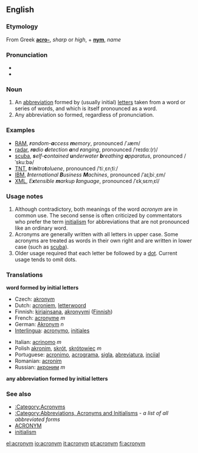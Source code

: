 {{wikipedia}}
==English==

===Etymology===
From Greek '''[[acro-]]''', ''sharp'' or ''high'', + '''[[nym]]''', ''name''

===Pronunciation===
* {{IPA|/ˈæk.ɹə.nɪm/}}
*{{audio|en-uk-acronym.ogg|Audio (UK)}}

===Noun===
{{en-noun-reg}}

#An [[abbreviation]] formed by (usually initial) [[letters]] taken from a word or series of words, and which is itself pronounced as a word.
#Any abbreviation so formed, regardless of pronunciation.

===Examples===
*[[RAM]], '''''r'''andom-'''a'''ccess '''m'''emory'', pronounced /ˈɹæm/
*[[radar]], '''''ra'''dio '''d'''etection '''a'''nd '''r'''anging'', pronounced /ˈreɪdɑː(r)/
*[[scuba]], '''''s'''elf-'''c'''ontained '''u'''nderwater '''b'''reathing '''a'''pparatus'', pronounced /ˈskuːbə/
*[[TNT]], '''''t'''ri'''n'''itro'''t'''oluene'', pronounced /ˈtiːˌɛnˌtiː/
*[[IBM]], '''''I'''nternational '''B'''usiness '''M'''achines'', pronounced /ˈaɪˌbiːˌɛm/
*[[XML]], ''E'''x'''tensible '''m'''arkup '''l'''anguage'', pronounced /ˈɛkˌsɛmˌɛl/

===Usage notes===
#Although contradictory, both meanings of the word ''acronym'' are in common use. The second sense is often criticized by commentators who prefer the term [[initialism]] for abbreviations that are not pronounced like an ordinary word. 
#Acronyms are generally written with all letters in upper case.  Some acronyms are treated as words in their own right and are written in lower case (such as [[scuba]]).
#Older usage required that each letter be followed by a [[dot]]. Current usage tends to omit dots.

===Translations===

'''word formed by initial letters'''
{{top}}
*Czech: [[akronym]]
*Dutch: [[acroniem]], [[letterwoord]]
*Finnish: [[kirjainsana]], [[akronyymi]] ([[:fi:akronyymi|Finnish]])
*French: [[acronyme]] ''m''
*German: [[Akronym]] ''n''
*[[Interlingua]]: [[acronymo]], [[initial|initiales]] <!--disputed - see discussion page-->
{{mid}}
*Italian: [[acrinomo]] ''m''
*Polish [[akronim]], [[skrót]], [[skrótowiec]] ''m''
*Portuguese: [[acronimo]], [[acrograma]], [[sigla]], [[abreviatura]], [[iniciais|inciial]] <!--disputed - see discussion page-->
*Romanian: [[acronim]]
*Russian: [[акроним]] ''m''
{{bottom}}

'''any abbreviation formed by initial letters'''
{{top}}
{{mid}}
{{bottom}}

===See also===
*[[:Category:Acronyms]]
*[[:Category:Abbreviations, Acronyms and Initialisms]] - ''a list of all abbreviated forms''
*[[ACRONYM]]
*[[initialism]]

[[el:acronym]]
[[io:acronym]]
[[it:acronym]]
[[pt:acronym]]
[[fi:acronym]]